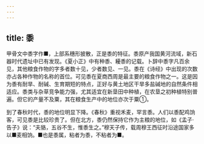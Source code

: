 ```yaml
---
---
---
```

title: 黍
---



甲骨文中黍字作■，上部系穗形披散，正是黍的特征。黍原产我国黄河流域，新石器时代遗址中已有发现。《夏小正》中有种黍、耰黍的记载。卜辞中黍字凡百余见，其他粮食作物的字多者数十见，少者数见、一见。黍在《诗经》中出现的次数亦占各种作物的名称的首位。可见黍在夏商西周是最主要的粮食作物之一。这是因为黍有耐旱、耐碱、生育期短的特点，正好与黄土地区干旱多盐碱地的自然条件相适应。黍类与杂草竞争能力强，尤其适宜在新垦田中种植，在农垦之初种植特别普遍。但它的产量不及粟，其在粮食生产中的地位亦次于粟①。

到了春秋时代，黍的地位明显下降。《春秋》重视禾麦，罕言黍。人们以黍配鸡饷客，可见黍是比较珍贵了。但在北方，黍仍然保持它作为主粮的地位，如《孟子·告子》说：“夫貉，五谷不生，惟黍生之。”穆天子传，载周穆王西征时沿途国家多以■麦相饷。■也是黍属，粘者为黍，不粘者为■。